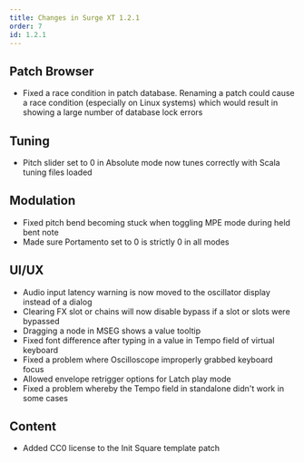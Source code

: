 ```yaml
---
title: Changes in Surge XT 1.2.1
order: 7
id: 1.2.1
---
```


## Patch Browser

-   Fixed a race condition in patch database. Renaming a patch could cause a race condition (especially on Linux systems)
    which would result in showing a large number of database lock errors

## Tuning

-   Pitch slider set to 0 in Absolute mode now tunes correctly with Scala tuning files loaded

## Modulation

-   Fixed pitch bend becoming stuck when toggling MPE mode during held bent note
-   Made sure Portamento set to 0 is strictly 0 in all modes

## UI/UX

-   Audio input latency warning is now moved to the oscillator display instead of a dialog
-   Clearing FX slot or chains will now disable bypass if a slot or slots were bypassed
-   Dragging a node in MSEG shows a value tooltip
-   Fixed font difference after typing in a value in Tempo field of virtual keyboard
-   Fixed a problem where Oscilloscope improperly grabbed keyboard focus
-   Allowed envelope retrigger options for Latch play mode
-   Fixed a problem whereby the Tempo field in standalone didn't work in some cases

## Content

-   Added CC0 license to the Init Square template patch
